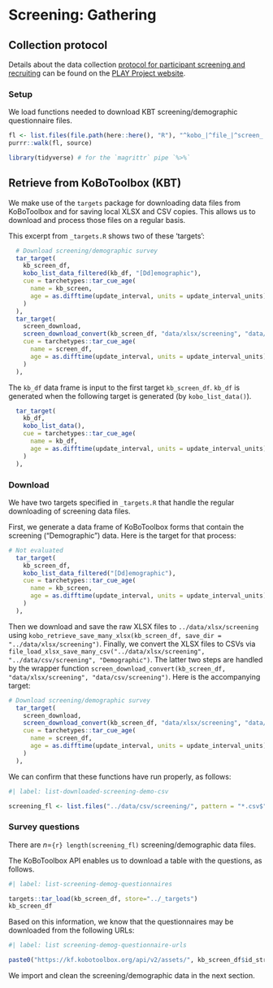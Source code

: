 # Screening: Gathering

## Collection protocol {-}

Details about the data collection [protocol for participant screening and recruiting](https://www.play-project.org/collection.html#Participant_Recruitment) can be found on the [PLAY Project website](https://play-project.org).

### Setup {-}

We load functions needed to download KBT screening/demographic questionnaire files.

```r
fl <- list.files(file.path(here::here(), "R"), "^kobo_|^file_|^screen_|CONSTANTS", full.names = TRUE)
purrr::walk(fl, source)

library(tidyverse) # for the `magrittr` pipe `%>%`
```

## Retrieve from KoBoToolbox (KBT) {-}

We make use of the `targets` package for downloading data files from KoBoToolbox
and for saving local XLSX and CSV copies.
This allows us to download and process those files on a regular basis.

This excerpt from `_targets.R` shows two of these 'targets':

```r
  # Download screening/demographic survey
  tar_target(
    kb_screen_df,
    kobo_list_data_filtered(kb_df, "[Dd]emographic"),
    cue = tarchetypes::tar_cue_age(
      name = kb_screen,
      age = as.difftime(update_interval, units = update_interval_units)
    )
  ),
  tar_target(
    screen_download,
    screen_download_convert(kb_screen_df, "data/xlsx/screening", "data/csv/screening"),
    cue = tarchetypes::tar_cue_age(
      name = screen_df,
      age = as.difftime(update_interval, units = update_interval_units)
    )
  ),
```

The `kb_df` data frame is input to the first target `kb_screen_df`. 
`kb_df` is generated when the following target is generated (by `kobo_list_data()`).

```r
  tar_target(
    kb_df,
    kobo_list_data(),
    cue = tarchetypes::tar_cue_age(
      name = kb_df,
      age = as.difftime(update_interval, units = update_interval_units)
    )
  ),
```

### Download {-}

We have two targets specified in `_targets.R` that handle the regular downloading of screening data files.

First, we generate a data frame of KoBoToolbox forms that contain the screening ("Demographic") data.
Here is the target for that process:

```r
# Not evaluated
  tar_target(
    kb_screen_df,
    kobo_list_data_filtered("[Dd]emographic"),
    cue = tarchetypes::tar_cue_age(
      name = kb_screen,
      age = as.difftime(update_interval, units = update_interval_units)
    )
  ),
```

Then we download and save the raw XLSX files to `../data/xlsx/screening` using `kobo_retrieve_save_many_xlsx(kb_screen_df, save_dir = "../data/xlsx/screening")`.
Finally, we convert the XLSX files to CSVs via `file_load_xlsx_save_many_csv("../data/xlsx/screening", "../data/csv/screening", "Demographic")`.
The latter two steps are handled by the wrapper function `screen_download_convert(kb_screen_df, "data/xlsx/screening", "data/csv/screening")`.
Here is the accompanying target:

```r
# Download screening/demographic survey
  tar_target(
    screen_download,
    screen_download_convert(kb_screen_df, "data/xlsx/screening", "data/csv/screening"),
    cue = tarchetypes::tar_cue_age(
      name = screen_df,
      age = as.difftime(update_interval, units = update_interval_units)
    )
  ),
```

We can confirm that these functions have run properly, as follows:

```r
#| label: list-downloaded-screening-demo-csv

screening_fl <- list.files("../data/csv/screening/", pattern = "*.csv$")
```

### Survey questions

There are *n*=`{r} length(screening_fl)` screening/demographic data files.

The KoBoToolbox API enables us to download a table with the questions, as follows.

```r
#| label: list-screening-demog-questionnaires

targets::tar_load(kb_screen_df, store="../_targets")
kb_screen_df
```

Based on this information, we know that the questionnaires may be downloaded from the following URLs:

```r
#| label: list screening-demog-questionnaire-urls

paste0("https://kf.kobotoolbox.org/api/v2/assets/", kb_screen_df$id_string, ".xls")
```

We import and clean the screening/demographic data in the next section.
